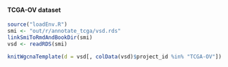 #### TCGA-OV dataset {#resultsWgcnaProjectIdTcgaOv}

```r
source("loadEnv.R")
smi <- "out/r/annotate_tcga/vsd.rds"
linkSmiToRmdAndBookDir(smi)
vsd <- readRDS(smi)

knitWgcnaTemplate(d = vsd[, colData(vsd)$project_id %in% "TCGA-OV"])
```
